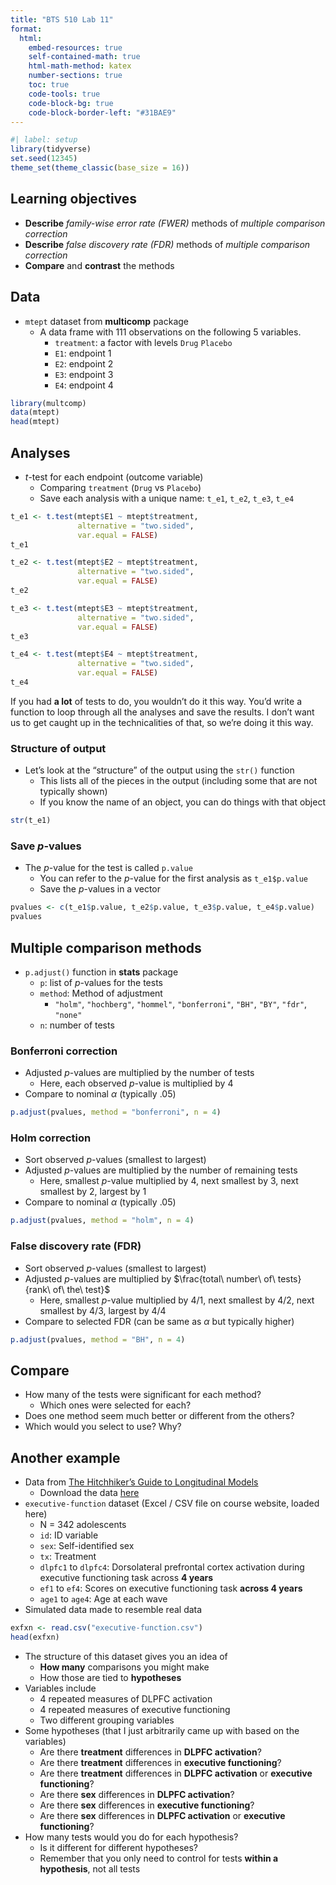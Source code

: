 ```yaml
---
title: "BTS 510 Lab 11"
format:
  html:
    embed-resources: true
    self-contained-math: true
    html-math-method: katex
    number-sections: true
    toc: true
    code-tools: true
    code-block-bg: true
    code-block-border-left: "#31BAE9"
---
```


```r
#| label: setup
library(tidyverse)
set.seed(12345)
theme_set(theme_classic(base_size = 16))
```

## Learning objectives

* **Describe** *family-wise error rate (FWER)* methods of *multiple comparison correction*
* **Describe** *false discovery rate (FDR)* methods of *multiple comparison correction*
* **Compare** and **contrast** the methods

## Data

* `mtept` dataset from **multicomp** package
  * A data frame with 111 observations on the following 5 variables.
    * `treatment`: a factor with levels `Drug` `Placebo`
    * `E1`: endpoint 1
    * `E2`: endpoint 2
    * `E3`: endpoint 3
    * `E4`: endpoint 4

```r
library(multcomp)
data(mtept)
head(mtept)
```

## Analyses

* $t$-test for each endpoint (outcome variable)
  * Comparing `treatment` (`Drug` vs `Placebo`)
  * Save each analysis with a unique name: `t_e1`, `t_e2`, `t_e3`, `t_e4`

```r
t_e1 <- t.test(mtept$E1 ~ mtept$treatment, 
               alternative = "two.sided",
               var.equal = FALSE)
t_e1

t_e2 <- t.test(mtept$E2 ~ mtept$treatment, 
               alternative = "two.sided",
               var.equal = FALSE)
t_e2

t_e3 <- t.test(mtept$E3 ~ mtept$treatment, 
               alternative = "two.sided",
               var.equal = FALSE)
t_e3

t_e4 <- t.test(mtept$E4 ~ mtept$treatment, 
               alternative = "two.sided",
               var.equal = FALSE)
t_e4
```

::: {.callout-note}
If you had **a lot** of tests to do, you wouldn't do it this way. You'd write a function to loop through all the analyses and save the results. I don't want us to get caught up in the technicalities of that, so we're doing it this way.
:::

### Structure of output

* Let's look at the "structure" of the output using the `str()` function
  * This lists all of the pieces in the output (including some that are not typically shown)
  * If you know the name of an object, you can do things with that object

```r
str(t_e1)
```

### Save $p$-values

* The $p$-value for the test is called `p.value`
  * You can refer to the $p$-value for the first analysis as `t_e1$p.value`
  * Save the $p$-values in a vector
  
```r
pvalues <- c(t_e1$p.value, t_e2$p.value, t_e3$p.value, t_e4$p.value)
pvalues
```

## Multiple comparison methods

* `p.adjust()` function in **stats** package
  * `p`: list of $p$-values for the tests
  * `method`: Method of adjustment
    * `"holm"`, `"hochberg"`, `"hommel"`, `"bonferroni"`, `"BH"`, `"BY"`, `"fdr"`, `"none"`
  * `n`: number of tests

### Bonferroni correction

* Adjusted $p$-values are multiplied by the number of tests
  * Here, each observed $p$-value is multiplied by 4
* Compare to nominal $\alpha$ (typically .05)

```r
p.adjust(pvalues, method = "bonferroni", n = 4)
```

### Holm correction

* Sort observed $p$-values (smallest to largest)
* Adjusted $p$-values are multiplied by the number of remaining tests
  * Here, smallest $p$-value multiplied by 4, next smallest by 3, next smallest by 2, largest by 1
* Compare to nominal $\alpha$ (typically .05)

```r
p.adjust(pvalues, method = "holm", n = 4)
```

### False discovery rate (FDR)

* Sort observed $p$-values (smallest to largest)
* Adjusted $p$-values are multiplied by $\frac{total\ number\ of\ tests}{rank\ of\ the\ test}$
  * Here, smallest $p$-value multiplied by 4/1, next smallest by 4/2, next smallest by 4/3, largest by 4/4 
* Compare to selected FDR (can be same as $\alpha$ but typically higher)

```r
p.adjust(pvalues, method = "BH", n = 4)
```

## Compare

* How many of the tests were significant for each method?
  * Which ones were selected for each?
* Does one method seem much better or different from the others?
* Which would you select to use? Why?

## Another example

* Data from [The Hitchhiker's Guide to Longitudinal Models](https://e-m-mccormick.github.io/static/longitudinal-primer/)
  * Download the data [here](https://e-m-mccormick.github.io/static/longitudinal-primer/07-datasets.html)
* `executive-function` dataset (Excel / CSV file on course website, loaded here)
  * N = 342 adolescents
  * `id`: ID variable
  * `sex`: Self-identified sex
  * `tx`: Treatment
  * `dlpfc1` to `dlpfc4`: Dorsolateral prefrontal cortex activation during executive functioning task across **4 years**
  * `ef1` to `ef4`: Scores on executive functioning task **across 4 years**
  * `age1` to `age4`: Age at each wave
* Simulated data made to resemble real data


```r
exfxn <- read.csv("executive-function.csv")
head(exfxn)
```

* The structure of this dataset gives you an idea of    
  * **How many** comparisons you might make
  * How those are tied to **hypotheses**
* Variables include
  * 4 repeated measures of DLPFC activation
  * 4 repeated measures of executive functioning
  * Two different grouping variables 
* Some hypotheses (that I just arbitrarily came up with based on the variables)  
  * Are there **treatment** differences in **DLPFC activation**?
  * Are there **treatment** differences in **executive functioning**?
  * Are there **treatment** differences in **DLPFC activation** or **executive functioning**?
  * Are there **sex** differences in **DLPFC activation**?
  * Are there **sex** differences in **executive functioning**?
  * Are there **sex** differences in **DLPFC activation** or **executive functioning**?  
* How many tests would you do for each hypothesis?
  * Is it different for different hypotheses?
  * Remember that you only need to control for tests **within a hypothesis**, not all tests




